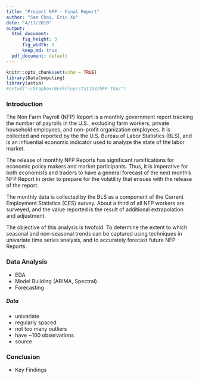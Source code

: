```yaml
---
title: "Project NFP - Final Report"
author: "Sam Choi, Eric Xu"
date: "4/17/2018"
output:
  html_document:
      fig_height: 3
      fig_width: 5
      keep_md: true
  pdf_document: default
---
```


```r
knitr::opts_chunk$set(echo = TRUE)
library(DataComputing)
library(astsa)
#setwd("~/Dropbox/Berkeley/stat153/NFP-TSA/")
```

### Introduction

The Non Farm Payroll (NFP) Report is a monthly government report tracking the number of payrolls in the U.S., excluding farm workers, private household employees, and non-profit organization employees. It is collected and reported by the the U.S. Bureau of Labor Statistics (BLS), and is an influential economic indicator used to analyze the state of the labor market. 

The release of monthly NFP Reports has significant ramifications for economic policy makers and market participants. Thus, it is imperative for both economists and traders to have a general forecast of the next month's NFP Report in order to prepare for the volatility that ensues with the release of the report. 

The monthly data is collected by the BLS as a component of the Current Employment Statistics (CES) survey. About a third of all NFP workers are surveyed, and the value reported is the result of additional extrapolation and adjustment.

The objective of this analysis is twofold: To determine the extent to which seasonal and non-seasonal trends can be captured using techniques in univariate time series analysis, and to accurately forecast future NFP Reports.


### Data Analysis
- EDA
- Model Building (ARIMA, Spectral)
- Forecasting

##### Data
- univariate
- regularly spaced
- not too many outliers
- have ~100 observations
- source

### Conclusion
- Key Findings




